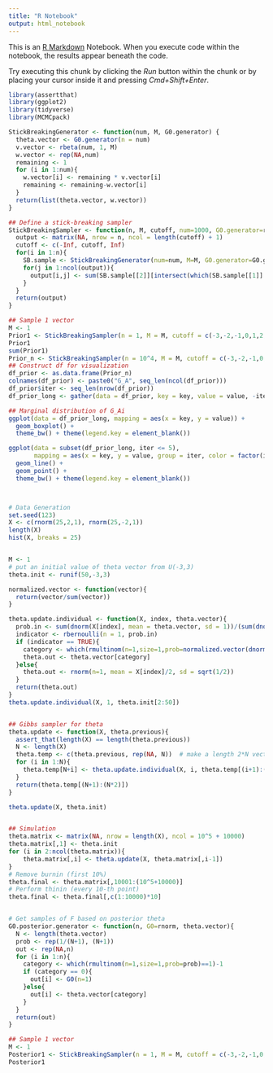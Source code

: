 ```yaml
---
title: "R Notebook"
output: html_notebook
---
```


This is an [R Markdown](http://rmarkdown.rstudio.com) Notebook. When you execute code within the notebook, the results appear beneath the code. 

Try executing this chunk by clicking the *Run* button within the chunk or by placing your cursor inside it and pressing *Cmd+Shift+Enter*. 

```r
library(assertthat)
library(ggplot2)
library(tidyverse)
library(MCMCpack)
```



```r
StickBreakingGenerator <- function(num, M, G0.generator) {
  theta.vector <- G0.generator(n = num)
  v.vector <- rbeta(num, 1, M)
  w.vector <- rep(NA,num)
  remaining <- 1
  for (i in 1:num){
    w.vector[i] <- remaining * v.vector[i]
    remaining <- remaining-w.vector[i]
  }
  return(list(theta.vector, w.vector))
}

## Define a stick-breaking sampler
StickBreakingSampler <- function(n, M, cutoff, num=1000, G0.generator=rnorm){
  output <- matrix(NA, nrow = n, ncol = length(cutoff) + 1)
  cutoff <- c(-Inf, cutoff, Inf)
  for(i in 1:n){
    SB.sample <- StickBreakingGenerator(num=num, M=M, G0.generator=G0.generator)
    for(j in 1:ncol(output)){
      output[i,j] <- sum(SB.sample[[2]][intersect(which(SB.sample[[1]] > cutoff[j]), which(SB.sample[[1]] <= cutoff[j+1]))])
    }
  }
  return(output)
}

## Sample 1 vector
M <- 1
Prior1 <- StickBreakingSampler(n = 1, M = M, cutoff = c(-3,-2,-1,0,1,2,3))
Prior1
sum(Prior1)
Prior_n <- StickBreakingSampler(n = 10^4, M = M, cutoff = c(-3,-2,-1,0,1,2,3))
## Construct df for visualization
df_prior <- as.data.frame(Prior_n)
colnames(df_prior) <- paste0("G_A", seq_len(ncol(df_prior)))
df_prior$iter <- seq_len(nrow(df_prior))
df_prior_long <- gather(data = df_prior, key = key, value = value, -iter)

## Marginal distribution of G_Ai
ggplot(data = df_prior_long, mapping = aes(x = key, y = value)) +
  geom_boxplot() +
  theme_bw() + theme(legend.key = element_blank())

ggplot(data = subset(df_prior_long, iter <= 5),
       mapping = aes(x = key, y = value, group = iter, color = factor(iter))) +
  geom_line() +
  geom_point() +
  theme_bw() + theme(legend.key = element_blank())



# Data Generation
set.seed(123)
X <- c(rnorm(25,2,1), rnorm(25,-2,1))
length(X)
hist(X, breaks = 25)


M <- 1
# put an initial value of theta vector from U(-3,3)
theta.init <- runif(50,-3,3)

normalized.vector <- function(vector){
  return(vector/sum(vector))
}

theta.update.individual <- function(X, index, theta.vector){
  prob.in <- sum(dnorm(X[index], mean = theta.vector, sd = 1))/(sum(dnorm(X[index], mean = theta.vector, sd = 1))+M*dnorm(X[index],0,sd=sqrt(2)))
  indicator <- rbernoulli(n = 1, prob.in)
  if (indicator == TRUE){
    category <- which(rmultinom(n=1,size=1,prob=normalized.vector(dnorm(X[index], mean = theta.vector, sd = 1)))==1)
    theta.out <- theta.vector[category]
  }else{
    theta.out <- rnorm(n=1, mean = X[index]/2, sd = sqrt(1/2))
  }
  return(theta.out)
}
theta.update.individual(X, 1, theta.init[2:50])


## Gibbs sampler for theta
theta.update <- function(X, theta.previous){
  assert_that(length(X) == length(theta.previous))
  N <- length(X)
  theta.temp <- c(theta.previous, rep(NA, N))  # make a length 2*N vector for dynamic updating
  for (i in 1:N){
    theta.temp[N+i] <- theta.update.individual(X, i, theta.temp[(i+1):(i+N-1)])
  }
  return(theta.temp[(N+1):(N*2)])
}

theta.update(X, theta.init)


## Simulation
theta.matrix <- matrix(NA, nrow = length(X), ncol = 10^5 + 10000)
theta.matrix[,1] <- theta.init
for (i in 2:ncol(theta.matrix)){
    theta.matrix[,i] <- theta.update(X, theta.matrix[,i-1])
}
# Remove burnin (first 10%) 
theta.final <- theta.matrix[,10001:(10^5+10000)] 
# Perform thinin (every 10-th point)
theta.final <- theta.final[,c(1:10000)*10]


# Get samples of F based on posterior theta
G0.posterior.generator <- function(n, G0=rnorm, theta.vector){
  N <- length(theta.vector)
  prob <- rep(1/(N+1), (N+1))
  out <- rep(NA,n)
  for (i in 1:n){
    category <- which(rmultinom(n=1,size=1,prob=prob)==1)-1
    if (category == 0){
      out[i] <- G0(n=1)
    }else{
      out[i] <- theta.vector[category]
    }
  }
  return(out)
}

## Sample 1 vector
M <- 1
Posterior1 <- StickBreakingSampler(n = 1, M = M, cutoff = c(-3,-2,-1,0,1,2,3), G0.generator=function(n){G0.posterior.generator(n,theta.vector=theta.final[,1])})
Posterior1


```

